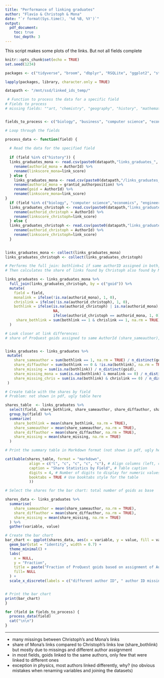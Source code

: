 ```yaml
---
title: "Performance of linking graduates"
author: "Flavio & Christoph & Mona"
date: "`r format(Sys.time(), '%d %B, %Y')`"
output: 
  pdf_document:
    toc: true
    toc_depth: 3
---
```

This script makes some plots of the links. But not all fields complete

```r
knitr::opts_chunk$set(echo = TRUE)
set.seed(1234)
```

```r
packages <- c("tidyverse", "broom", "dbplyr", "RSQLite", "ggplot2", "stringdist", "knitr") 

lapply(packages, library, character.only = TRUE)

datapath <- "/mnt/ssd/linked_ids_temp/"
```


```r
 # Function to process the data for a specific field
# Fields to process
# missing fields: ""art, "chemistry", "geography", "history", "mathematics","medicine", "sociology"


fields_to_process <- c("biology", "business", "computer science", "economics", "engineering", "environmental science", "geology", "history", "materials science", "philosophy", "physics", "political science", "psychology")

# Loop through the fields

process_data <- function(field) {
  
  # Read the data for the specified field
  
  if (field %in% c("history")) {
  links_graduates_mona <- read.csv(paste0(datapath,"links_graduates_", field, "_mona_degree0_19852015.csv")) %>%
    rename(authorid_mona = AuthorId) %>%
    rename(linkscore_mona=link_score)
  } else {
    links_graduates_mona <- read.csv(paste0(datapath,"/links_graduates_", field, "_mona_degree0_19852015.csv")) %>%
    rename(authorid_mona = grantid_authorposition) %>%
    rename(goid = AuthorId) %>%
    rename(linkscore_mona=link_score)
}
  if (field %in% c("biology", "computer science","economics", "engineering", "environmental science", "geology", "political science", "psychology")) {
  links_graduates_christoph <- read.csv(paste0(datapath,"links_graduates_", field, "_christoph_fielddegree0.csv")) %>%
    rename(authorid_christoph = AuthorId) %>%
    rename(linkscore_christoph=link_score) 
  } else {
  links_graduates_christoph <- read.csv(paste0(datapath,"links_graduates_", field, "_christoph_degree0_19852015.csv")) %>%
    rename(authorid_christoph = AuthorId) %>%
    rename(linkscore_christoph=link_score)     
  }    
      

links_graduates_mona <- collect(links_graduates_mona)
links_graduates_christoph <- collect(links_graduates_christoph)

# Performs the full join: bothlink=1 if same authorID assigned in both, 0 if different authorID assigned
# Then calculates the share of links found by Christoph also found by Mona (number links found by both divided by number of links found by Christoph) (share_bothlink)

links_graduates <- links_graduates_mona %>%
  full_join(links_graduates_christoph, by = c("goid")) %>%
  mutate(
    field = field,
    monalink = ifelse(!is.na(authorid_mona), 1, 0),
    chrislink = ifelse(!is.na(authorid_christoph), 1, 0),
    bothlink = ifelse(is.na(authorid_christoph) | is.na(authorid_mona),
                      NA,
                      ifelse(authorid_christoph == authorid_mona, 1, 0)),
     share_bothlink = sum(bothlink == 1 & chrislink == 1, na.rm = TRUE) / sum(chrislink == 1, na.rm = TRUE)
  )

# Look closer at link differences: 
# share of ProQuest goids assigned to same AuthorId (share_sameauthor), distinct AuthorId (share_diffauthor), or missing (share_missing) in one of the two linkings


links_graduates <- links_graduates %>%
 mutate(
    share_sameauthor = sum(bothlink == 1, na.rm = TRUE) / n_distinct(goid),
    share_diffauthor = sum(bothlink == 0 & !is.na(bothlink), na.rm = TRUE) / n_distinct(goid),
    share_missing = sum(is.na(bothlink)) / n_distinct(goid),
    share_missing_mona = sum(is.na(bothlink) & monalink == 0) / n_distinct(goid),
    share_missing_chris = sum(is.na(bothlink) & chrislink == 0) / n_distinct(goid)
 ) 

# Create table with the shares by field
# Problem: not shown in pdf, ugly table here

shares_table  <- links_graduates %>%
  select(field, share_bothlink, share_sameauthor, share_diffauthor, share_missing) %>%
  group_by(field) %>%
  summarize(
    share_bothlink = mean(share_bothlink, na.rm = TRUE),
    share_sameauthor = mean(share_sameauthor, na.rm = TRUE),
    share_diffauthor = mean(share_diffauthor, na.rm = TRUE),
    share_missing = mean(share_missing, na.rm = TRUE)
  )

# Print the summary table in Markdown format (not shown in pdf, ugly here)

cat(kable(shares_table, format = "markdown",
           align = c("l", "c", "c", "c", "c"), # Align columns (left, center, center, center, center)
           caption = "Share Statistics by Field", # Table caption
           digits = 4, # Number of digits to display for numeric values
           booktabs = TRUE # Use booktabs style for the table
           ))

# Select the shares for the bar chart: total number of goids as base

shares_data <- links_graduates %>%
  summarise(
    share_sameauthor = mean(share_sameauthor, na.rm = TRUE),
    share_diffauthor = mean(share_diffauthor, na.rm = TRUE),
    share_missing = mean(share_missing, na.rm = TRUE)
  ) %>%
  gather(variable, value)

# Create the bar chart
bar_chart <- ggplot(shares_data, aes(x = variable, y = value, fill = variable)) +
  geom_bar(stat = "identity", width = 0.7) +
  theme_minimal() +
  labs(
    x = NULL,
    y = "Fraction",
    title = paste("Fraction of ProQuest goids based on assignment of AuthorID  for",field),
    fill= NULL
  ) +
  scale_x_discrete(labels = c("different author ID", " author ID missing", "same author ID"))


# Print the bar chart
print(bar_chart)
} 

for (field in fields_to_process) {
  process_data(field)
  cat("\n\n")
}  
```
------------
- many missings between Christoph's and Mona's links
- share of Mona's links compared to Christoph's links low (share_bothlink) but mostly due to missings and different author assignment 
- in most fields, goids linked to the same authors, only few that were linked to different ones
- exception in physics, most authors linked differently, why? (no obvious mistakes when renaming variables and joining the datasets)

